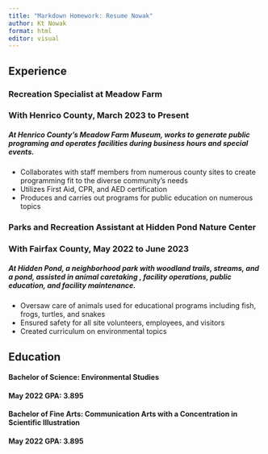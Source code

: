 ```yaml
---
title: "Markdown Homework: Resume Nowak"
author: Kt Nowak
format: html
editor: visual
---
```


## Experience

### Recreation Specialist at Meadow Farm

### With Henrico County, March 2023 to Present

##### At Henrico County’s Meadow Farm Museum, works to generate public programing and operates facilities during business hours and special events.
  * Collaborates with staff members from numerous county sites to create programming fit to the diverse community’s needs
  * Utilizes First Aid, CPR, and AED certification 
  * Produces and carries out programs for public education on numerous topics

### Parks and Recreation Assistant at Hidden Pond Nature Center

### With Fairfax County, May 2022 to June 2023

##### At Hidden Pond, a neighborhood park with woodland trails, streams, and a pond, assisted in animal caretaking , facility operations, public education, and facility maintenance. 

  * Oversaw care of animals used for educational programs including fish, frogs, turtles, and snakes
  * Ensured safety for all site volunteers, employees, and visitors  
  * Created curriculum on environmental topics
  
## Education

#### **Bachelor of Science:** Environmental Studies 
#### **May 2022 GPA: 3.895**


#### **Bachelor of Fine Arts:** Communication Arts with a Concentration in Scientific Illustration
#### **May 2022 GPA: 3.895**

